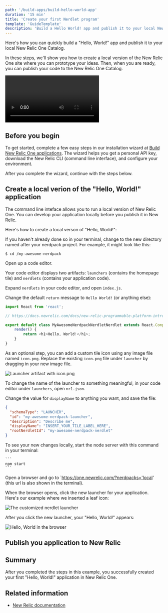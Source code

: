 ```yaml
---
path: '/build-apps/build-hello-world-app'
duration: '15 min'
title: 'Create your first Nerdlet program'
template: 'GuideTemplate'
description: 'Build a Hello World! app and publish it to your local New Relic One Catalog'
---
```

<Intro>

Here's how you can quickly build a "Hello, World!" app and publish it to your local New Relic One Catalog.

In these steps, we'll show you how to create a local version of the New Relic One site where you can prototype your ideas. Then, when you are ready, you can publish your code to the New Relic One Catalog.

<Video id="ZagZfNQYJEU" type="youtube"/>


</Intro>

## Before you begin

To get started, complete a few easy steps in our installation wizard at [Build New Relic One applications](https://one.newrelic.com/launcher/developer-center.launcher?pane=eyJuZXJkbGV0SWQiOiJkZXZlbG9wZXItY2VudGVyLmRldmVsb3Blci1jZW50ZXIifQ==). The wizard helps you get a personal API key, download the New Relic CLI (command line interface), and configure your environment.

After you complete the wizard, continue with the steps below.


## Create a local verion of the "Hello, World!" application

The command line inteface allows you to run a local version of New Relic One. You can develop your application locally before you publish it in New Relic.

Here's how to create a local verson of "Hello, World!":

<Steps>

  <Step>

If you haven't already done so in your terminal, change to the new directory named after your nerdpack project. For example, it might look like this:

  ```
  $ cd /my-awesome-nerdpack
  ```
  </Step>

  <Step>

Open up a code editor.

<Important>Your code editor displays two artifacts: `launchers` (contains the homepage tile) and `nerdlets` (contains your application code).</Important>

  </Step>

  <Step>

Expand `nerdlets` in your code editor, and open `index.js`.

  </Step>

  <Step>

Change the default `return` message to `Hello World!` (or anything else):

  ```js
  import React from 'react';
  
  // https://docs.newrelic.com/docs/new-relic-programmable-platform-introduction

  export default class MyAwesomeNerdpackNerdletNerdlet extends React.Component {
      render() {
          return <h1>Hello, World!</h1>;
      }
  }
  ```

  </Step>

  <Step>

As an optional step, you can add a custom tile icon using any image file named `icon.png`. Replace the existing `icon.png` file under `launcher` by dragging in your new image file.

![Launcher artifact with icon.png](../images/create-hello-world/custom-tile.png)

  </Step>

  <Step>
  
To change the name of the launcher to something meaningful, in your code editor under `launchers`, open `nr1.json`.
    
  </Step>  
    
  <Step>

Change the value for `displayName` to anything you want, and save the file:  

  ```json
  {
    "schemaType": "LAUNCHER",
    "id": "my-awesome-nerdpack-launcher",
    "description": "Describe me",
    "displayName": "INSERT_YOUR_TILE_LABEL_HERE",
    "rootNerdletId": "my-awesome-nerdpack-nerdlet"
}
```

  </Step>

  <Step>

To see your new changes locally, start the node server with this command in your terminal:

    ```
    npm start
    ```
  </Step>

  <Step>

Open a browser and go to `https://one.newrelic.com/?nerdpacks='local' (this url is also shown in the terminal).

  </Step>

  <Step>

When the browser opens, click the new launcher for your application. Here's our example where we inserted a leaf icon:

![The customized nerdlet launcher](../images/create-hello-world/hello-world-launcher.png)

  </Step>

</Steps>

After you click the new launcher, your "Hello, World!" appears:

![Hello, World in the browser](../images/create-hello-world/hello-world-output-local.png)

## Publish you application to New Relic





## Summary

After you completed the steps in this example, you successfully created your first "Hello, World!" application in New Relic One.

## Related information

- [New Relic documentation](https://docs.newrelic.com)
